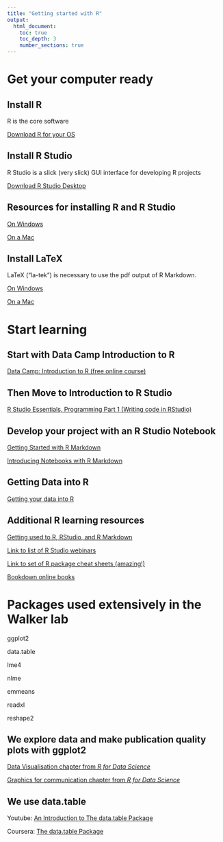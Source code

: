 ```yaml
---
title: "Getting started with R"
output:
  html_document:
    toc: true
    toc_depth: 3
    number_sections: true
---
```


# Get your computer ready
## Install R
R is the core software

[Download R for your OS](https://cran.r-project.org)

## Install R Studio
R Studio is a slick (very slick) GUI interface for developing R projects

[Download R Studio Desktop](https://www.rstudio.com/products/rstudio/download/)

## Resources for installing R and R Studio
[On Windows](https://medium.com/@GalarnykMichael/install-r-and-rstudio-on-windows-5f503f708027)

[On a Mac](https://medium.com/@GalarnykMichael/install-r-and-rstudio-on-mac-e911606ce4f4)

## Install LaTeX
LaTeX ("la-tek") is necessary to use the pdf output of R Markdown.

[On Windows](https://medium.com/@sorenlind/create-pdf-reports-using-r-r-markdown-latex-and-knitr-on-windows-10-952b0c48bfa9)

[On a Mac](https://medium.com/@sorenlind/create-pdf-reports-using-r-r-markdown-latex-and-knitr-on-macos-high-sierra-e7b5705c9fd)

# Start learning
## Start with Data Camp Introduction to R
[Data Camp: Introduction to R (free online course)](https://www.datacamp.com/courses/free-introduction-to-r)

## Then Move to Introduction to R Studio
[R Studio Essentials, Programming Part 1 (Writing code in RStudio)](https://www.rstudio.com/resources/webinars/rstudio-essentials-webinar-series-part-1/)

## Develop your project with an R Studio Notebook
[Getting Started with R Markdown](https://www.rstudio.com/resources/webinars/getting-started-with-r-markdown/)

[Introducing Notebooks with R Markdown](https://www.rstudio.com/resources/webinars/introducing-notebooks-with-r-markdown/)

## Getting Data into R
[Getting your data into R](https://www.rstudio.com/resources/webinars/getting-your-data-into-r/)

## Additional R learning resources
[Getting used to R, RStudio, and R Markdown](https://bookdown.org/chesterismay/rbasics/)

[Link to list of R Studio webinars](https://www.rstudio.com/resources/webinars/)

[Link to set of R package cheat sheets (amazing!)](https://www.rstudio.com/resources/cheatsheets/)

[Bookdown online books](https://bookdown.org)

# Packages used extensively in the Walker lab

ggplot2

data.table

lme4

nlme

emmeans

readxl

reshape2

## We explore data and make publication quality plots with ggplot2
[Data Visualisation chapter from *R for Data Science*](http://r4ds.had.co.nz/data-visualisation.html)

[Graphics for communication chapter from *R for Data Science*](http://r4ds.had.co.nz/graphics-for-communication.html)

## We use data.table
Youtube: [An Introduction to The data.table Package](https://www.youtube.com/watch?v=pc1ARG6kbAM)

Coursera: [The data.table Package](https://www.coursera.org/learn/data-cleaning/lecture/trMZ7/the-data-table-package)

